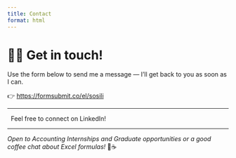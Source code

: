```yaml
---
title: Contact
format: html
---
```


# 📧📱 Get in touch!

Use the form below to send me a message — I'll get back to you as soon as I can.

👉 [https://formsubmit.co/el/sosili](https://formsubmit.co/el/sosili)

---

<a href="https://www.linkedin.com/in/nicolas-m-02409916b/" target="_blank" style="text-decoration: none; color: inherit;">
  <span style="display: flex; align-items: center;">
    <i class="fab fa-linkedin" style="font-size: 20px; margin-right: 8px;"></i>
    Feel free to connect on LinkedIn!
  </span>
</a>

---
*Open to Accounting Internships and Graduate opportunities or a good coffee chat about Excel formulas!* 🧮☕
